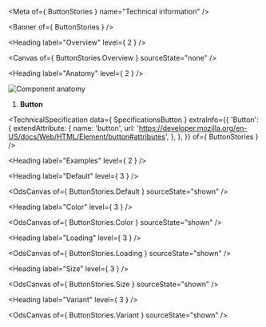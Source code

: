 
<Meta of={ ButtonStories } name="Technical information" />

<Banner of={ ButtonStories } />

<Heading label="Overview" level={ 2 } />

<Canvas of={ ButtonStories.Overview } sourceState="none" />

<Heading label="Anatomy" level={ 2 } />

![Component anatomy](/assets/base-assets/components/button/anatomy-tech.png "Component anatomy")

1. **Button**

<TechnicalSpecification
  data={ SpecificationsButton }
  extraInfo={{
    'Button': {
      extendAttribute: {
        name: 'button',
        url: 'https://developer.mozilla.org/en-US/docs/Web/HTML/Element/button#attributes',
      },
    },
  }}
  of={ ButtonStories } />

<Heading label="Examples" level={ 2 } />

<Heading label="Default" level={ 3 } />

<OdsCanvas of={ ButtonStories.Default } sourceState="shown" />

<Heading label="Color" level={ 3 } />

<OdsCanvas of={ ButtonStories.Color } sourceState="shown" />

<Heading label="Loading" level={ 3 } />

<OdsCanvas of={ ButtonStories.Loading } sourceState="shown" />

<Heading label="Size" level={ 3 } />

<OdsCanvas of={ ButtonStories.Size } sourceState="shown" />

<Heading label="Variant" level={ 3 } />

<OdsCanvas of={ ButtonStories.Variant } sourceState="shown" />

